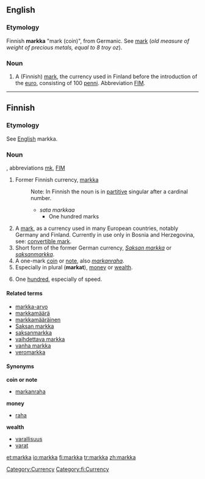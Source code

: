 ==English==
{{wikipedia}}

===Etymology===
Finnish '''markka''' "mark (coin)", from Germanic.  See [[mark]] (''old measure of weight of precious metals, equal to 8 troy oz'').

===Noun===
{{en-noun|pl2=markkaa}}

# A (Finnish) [[mark]], the currency used in Finland before the introduction of the [[euro]], consisting of 100 [[penni]]. Abbreviation [[FIM]].

[[Category:Currency]]

----

==Finnish==
===Etymology===
See [[markka#English|English]] markka.

===Noun===
{{fi-noun|mark|type=markka}}, abbreviations [[mk]], [[FIM]]

# Former Finnish currency, [[markka#English|markka]]
#:Note: In Finnish the noun is in [[partitive]] singular after a cardinal number.
#:*''sata markkaa''
#:**One hundred marks
# A [[mark]], as a currency used in many European countries, notably Germany and Finland. Currently in use only in Bosnia and Herzegovina, see: [[convertible mark]].
# Short form of the former German currency, ''[[Saksan markka]]'' or ''[[saksanmarkka]]''.
# A one-mark [[coin]] or [[note]], also ''[[markanraha]]''.
# Especially in plural ('''markat'''), [[money]] or [[wealth]].
# {{context|slang|lang=fi}} One [[hundred]], especially of speed.

====Related terms====
*[[markka-arvo]]
*[[markkamäärä]]
*[[markkamääräinen]]
*[[Saksan markka]]
*[[saksanmarkka]]
*[[vaihdettava markka]]
*[[vanha markka]]
*[[veromarkka]]

====Synonyms====
'''coin or note'''
*[[markanraha]]
'''money'''
*[[raha]]
'''wealth'''
*[[varallisuus]]
*[[varat]]

[[Category:fi:Currency]]

[[et:markka]]
[[io:markka]]
[[fi:markka]]
[[tr:markka]]
[[zh:markka]]
